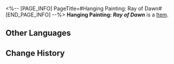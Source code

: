 <%-- [PAGE_INFO]
PageTitle=#Hanging Painting: Ray of Dawn#
[END_PAGE_INFO] --%>
{{Item Infobox
|title       = Hanging Painting: ''Ray of Dawn''
|id          = 293005
|image       = Item Hanging Painting- Ray of Dawn.png{{subst:void|<!--$UPLOAD:<<SpriteOutput/ItemFigures/293005.png>-<Item Hanging Painting- Ray of Dawn.png>-<Item Icons>>-->}}
|type        = 
|invCategory = 
|rarity      = 4
|effect      = 
|description = An oil painting depicting the morning in Belobog. Sampo swears by the authenticity of this piece as well.
}}
{{Description|''"It is very much a real painting, but that's basically it."''}}
'''Hanging Painting: ''Ray of Dawn''''' is a [[Item]].

==Other Languages==
{{Other Languages
|en   = Hanging Painting: ''Ray of Dawn''
|zhs  = 挂画《晨曦》
|zht  = 裝飾畫《晨曦》
|ja   = 掛け絵『夜明けの光』
|ko   = 벽걸이 그림 ≪아침 햇살≫
|es   = Cuadro: «Rayo del amanecer»
|fr   = Tableau : ''Rayon de l'aube''
|ru   = Картина «Рассвет»
|th   = ภาพแขวน "แสงอรุณ"
|vi   = Tranh Treo "Nắng Mai"
|de   = Hängendes Gemälde: „Morgendlicher Lichtstrahl“
|id   = Lukisan Gantung: "Cahaya Fajar"
|pt   = Pintura Pendurada: "Raiar do Dia"
}}

==Change History==
{{Change History|2.7}}